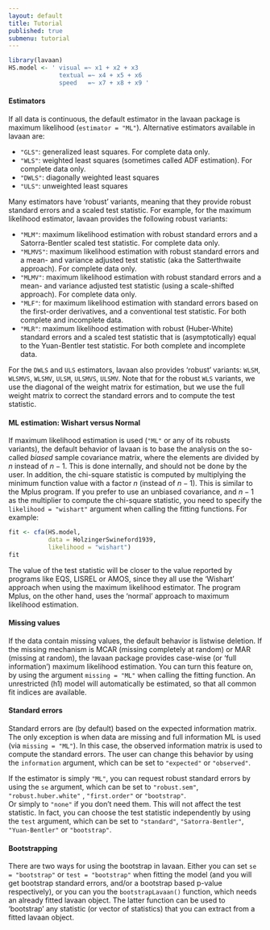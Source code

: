 ```yaml
---
layout: default
title: Tutorial
published: true
submenu: tutorial
---
```


```r
library(lavaan)
HS.model <- ' visual =~ x1 + x2 + x3
              textual =~ x4 + x5 + x6
              speed   =~ x7 + x8 + x9 '
```
#### Estimators ####
If all data is continuous, the default estimator in the lavaan package is
maximum likelihood (`estimator = "ML"`). Alternative estimators available in
lavaan are:

- `"GLS"`: generalized least squares. For complete data only.
- `"WLS"`: weighted least squares (sometimes called ADF estimation). For
    complete data only.
- `"DWLS"`: diagonally weighted least squares
- `"ULS"`: unweighted least squares

Many estimators have 'robust' variants, meaning that they provide
robust standard errors and a scaled test statistic. For example,
for the maximum likelihood estimator, lavaan provides the following
robust variants:

- `"MLM"`: maximum likelihood estimation with robust standard errors and a
    Satorra-Bentler scaled test statistic. For complete data only.
- `"MLMVS"`: maximum likelihood estimation with robust standard errors and a
    mean- and variance adjusted test statistic (aka the Satterthwaite 
    approach). For complete data only.
- `"MLMV"`: maximum likelihood estimation with robust standard errors and a
    mean- and variance adjusted test statistic (using a scale-shifted
    approach). For complete data only.
- `"MLF"`: for maximum likelihood estimation with standard errors based on the
    first-order derivatives, and a conventional test statistic. For both
    complete and incomplete data.
- `"MLR"`: maximum likelihood estimation with robust (Huber-White) standard
    errors and a scaled test statistic that is (asymptotically) equal to
    the Yuan-Bentler test statistic. For both complete and incomplete
    data.

For the `DWLS` and `ULS` estimators, lavaan also provides 'robust'
variants: `WLSM`, `WLSMVS`, `WLSMV`, `ULSM`, `ULSMVS`, `ULSMV`. Note
that for the robust `WLS` variants, we use the diagonal of the weight matrix
for estimation, but we use the full weight matrix to correct the standard
errors and to compute the test statistic.

#### ML estimation: Wishart versus Normal ####
If maximum likelihood estimation is used (`"ML"` or any of its
robusts variants), the default behavior
of lavaan is to base the analysis on the so-called *biased* sample
covariance matrix, where the elements are divided by $n$ instead of
$n-1$. This is done internally, and should not be done by the user. In
addition, the chi-square statistic is computed by multiplying the
minimum function value with a factor $n$ (instead of $n-1$). This is
similar to the Mplus program. If you prefer to use an unbiased
covariance, and $n-1$ as the multiplier to compute the chi-square
statistic, you need to specify the `likelihood = "wishart"` 
argument when calling the fitting functions. For example:

```r
fit <- cfa(HS.model, 
           data = HolzingerSwineford1939, 
           likelihood = "wishart")
fit
```

The value of the test statistic will be closer to the value reported by
programs like EQS, LISREL or AMOS, since they all use the 'Wishart'
approach when using the maximum likelihood estimator. The program Mplus,
on the other hand, uses the 'normal' approach to maximum likelihood
estimation.

#### Missing values ####
If the data contain missing values, the default behavior is listwise deletion.
If the missing mechanism is MCAR (missing completely at random) or MAR (missing
at random), the lavaan package provides case-wise (or 'full information')
maximum likelihood estimation. You can turn this feature on, by using the
argument `missing = "ML"` when calling the fitting function. An unrestricted
(h1) model will automatically be estimated, so that all common fit indices are
available.

#### Standard errors ####
Standard errors are (by default) based on the expected information matrix. The
only exception is when data are missing and full information ML is used (via
`missing = "ML"`). In this case, the observed information matrix is used to
compute the standard errors. The user can change this behavior by using the
`information` argument, which can be set to `"expected"` or `"observed"`. 

If the estimator is simply `"ML"`, you can request robust standard errors by
using the `se` argument, which can be set to `"robust.sem"`,
`"robust.huber.white"` , `"first.order"` or `"bootstrap"`.  
Or simply to `"none"` if you don't
need them. This will not affect the test statistic. In fact, you can choose the
test statistic independently by using the `test` argument, which can be set to
`"standard"`, `"Satorra-Bentler"`, `"Yuan-Bentler"` or `"bootstrap"`.

#### Bootstrapping ####
There are two ways for using the bootstrap in lavaan. Either you can set `se =
"bootstrap"` or `test = "bootstrap"` when fitting the model (and you will get
bootstrap standard errors, and/or a bootstrap based p-value respectively), or
you can you the `bootstrapLavaan()` function, which needs an already fitted
lavaan object. The latter function can be used to 'bootstrap' any statistic
(or vector of statistics) that you can extract from a fitted lavaan object.
